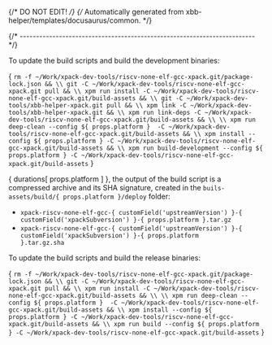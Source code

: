 {/* DO NOT EDIT! */}
{/* Automatically generated from xbb-helper/templates/docusaurus/common. */}




{/* ------------------------------------------------------------------------ */}

To update the build scripts and build the development binaries:

<CodeBlock language="sh"> {
`rm -f ~/Work/xpack-dev-tools/riscv-none-elf-gcc-xpack.git/package-lock.json && \\
git -C ~/Work/xpack-dev-tools/riscv-none-elf-gcc-xpack.git pull && \\
xpm run install -C ~/Work/xpack-dev-tools/riscv-none-elf-gcc-xpack.git/build-assets && \\
git -C ~/Work/xpack-dev-tools/xbb-helper-xpack.git pull && \\
xpm link -C ~/Work/xpack-dev-tools/xbb-helper-xpack.git && \\
xpm run link-deps -C ~/Work/xpack-dev-tools/riscv-none-elf-gcc-xpack.git/build-assets && \\
\\
xpm run deep-clean --config ${ props.platform }  -C ~/Work/xpack-dev-tools/riscv-none-elf-gcc-xpack.git/build-assets && \\
xpm install --config ${ props.platform } -C ~/Work/xpack-dev-tools/riscv-none-elf-gcc-xpack.git/build-assets && \\
xpm run build-development --config ${ props.platform } -C ~/Work/xpack-dev-tools/riscv-none-elf-gcc-xpack.git/build-assets`
} </CodeBlock>

{ durations[ props.platform ] }, the output of the build script is a compressed
archive and its SHA signature, created in
the <code>buils-assets/build/{ props.platform }/deploy</code> folder:

* <code>xpack-riscv-none-elf-gcc-{ customField('upstreamVersion') }-{ customField('xpackSubversion') }-{ props.platform }.tar.gz</code>
* <code>xpack-riscv-none-elf-gcc-{ customField('upstreamVersion') }-{ customField('xpackSubversion') }-{ props.platform }.tar.gz.sha</code>

To update the build scripts and build the release binaries:

<CodeBlock language="sh"> {
`rm -f ~/Work/xpack-dev-tools/riscv-none-elf-gcc-xpack.git/package-lock.json && \\
git -C ~/Work/xpack-dev-tools/riscv-none-elf-gcc-xpack.git pull && \\
xpm run install -C ~/Work/xpack-dev-tools/riscv-none-elf-gcc-xpack.git/build-assets && \\
\\
xpm run deep-clean --config ${ props.platform }  -C ~/Work/xpack-dev-tools/riscv-none-elf-gcc-xpack.git/build-assets && \\
xpm install --config ${ props.platform } -C ~/Work/xpack-dev-tools/riscv-none-elf-gcc-xpack.git/build-assets && \\
xpm run build --config ${ props.platform } -C ~/Work/xpack-dev-tools/riscv-none-elf-gcc-xpack.git/build-assets`
} </CodeBlock>
